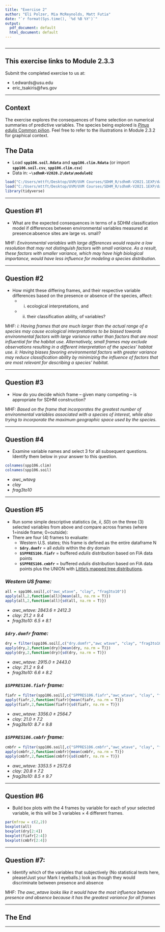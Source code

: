 ```yaml
---
title: "Exercise 2"
author: "Eli Polzer, Mia McReynolds, Matt Futia"
date: "`r format(Sys.time(), '%d %B %Y')`"
output:
  pdf_document: default
  html_document: default
---
```



```r

```

---

## This exercise links to Module 2.3.3

Submit the completed exercise to us at:

* t.edwards@usu.edu 
* eric_tsakiris@fws.gov 

---

## Context

The exercise explores the consequences of frame selection on numerical summaries of predictive variables.  The species being explored is [*Pinus edulis* Common piñon](https://www.conifers.org/pi/Pinus_edulis.php).  Feel free to refer to the illustrations in Module 2.3.2 for graphical context.

## The Data

* Load **`spp106.soil.Rdata`** and **`spp106.clim.Rdata`** (or import **`spp106.soil.csv`**, **`spp106.clim.csv`**)
* Data in: **`~\sdhmR-V2020.2\data\module02`**

```r
load("C:/Users/mttft/Desktop/UVM/UVM Courses/SDHM_R/sdhmR-V2021.1EXP/data/module02/spp106.soil.Rdata")
load("C:/Users/mttft/Desktop/UVM/UVM Courses/SDHM_R/sdhmR-V2021.1EXP/data/module02/spp106.clim.Rdata")
library(tidyverse)
```


---

## Question #1

* What are the expected consequences in terms of a SDHM classification model if differences between environmental variables measured at presence:absence sites are large vs. small?

MHF: *Environmental variables with large differences would require a low resolution that may not distinguish factors with small variance. As a result, these factors with smaller variance, which may have high biological importance, would have less influence for modeling a species distribution.*

---

## Question #2

* How might these differing frames, and their respective variable differences based on the presence or absence of the species, affect: 
  * (i) ecological interpretations, and 
  * (ii) their classification ability, of variables?

MHF: *i: Having frames that are much larger than the actual range of a species may cause ecological interpretations to be biased towards environmental factors with large variance rather than factors that are most influential for the habitat use. Alternatively, small frames may exclude observations resulting in a different interpretation of the species' habitat use.*
*ii: Having biases favoring environmental factors with greater variance may reduce classification ability by minimizing the influence of factors that are most relevant for describing a species' habitat.*

---

## Question #3

* How do you decide which frame -- given many competing -- is appropriate for SDHM construction?

MHF: *Based on the frame that incorporates the greatest number of environmental variables associated with a species of interest, while also trying to incorporate the maximum geographic space used by the species.*

---

## Question #4

* Examine variable names and select 3 for all subsequent questions.  Identify them below in your answer to this question.

```r
colnames(spp106.clim)
colnames(spp106.soil)
```

* *awc_wtavg*
* *clay*
* *frag3to10*

---

## Question #5

* Run some simple descriptive statistics (ie, $\bar{x}$, $SD$) on the three (3) selected variables from above and compare across frames (where 1=inside frame; 0=outside): 
* There are four (4) frames to evaluate:
  * Western U.S. states; this frame is defined as the entire dataframe N
  * **`$dry.domfr`** = all *edulis* within the dry domain
  * **`$SPPRES106.fiafr`** = buffered *edulis* distribution based on FIA data points
  * **`$SPPRES106.cmbfr`** = buffered *edulis* distribution based on FIA data points plus the UNION with [Little’s mapped tree distributions](https://www.fs.fed.us/database/feis/pdfs/Little/aa_SupportingFiles/LittleMaps.html).
  
### *Western US frame:*
```r
all = spp106.soil[,c("awc_wtave", "clay", "frag3to10")]
apply(all,2,function(all){mean(all, na.rm = T)})
apply(all,2,function(all){sd(all, na.rm = T)})
```
* *awc_wtave: 2843.6 $\pm$ 2412.3*
* *clay: 21.2 $\pm$ 9.4*
* *frag3to10: 6.5 $\pm$ 8.1*

### *`$dry.domfr` frame:*
```r
dry = filter(spp106.soil[,c("dry.domfr","awc_wtave", "clay", "frag3to10")], dry.domfr == 1)
apply(dry,2,function(dry){mean(dry, na.rm = T)})
apply(dry,2,function(dry){sd(dry, na.rm = T)})
```
* *awc_wtave: 2915.0 $\pm$ 2443.0*
* *clay: 21.2 $\pm$ 9.4*
* *frag3to10: 6.6 $\pm$ 8.2*

### *`$SPPRES106.fiafr` frame:*
```r
fiafr = filter(spp106.soil[,c("SPPRES106.fiafr","awc_wtave", "clay", "frag3to10")], SPPRES106.fiafr == 1)
apply(fiafr,2,function(fiafr){mean(fiafr, na.rm = T)})
apply(fiafr,2,function(fiafr){sd(fiafr, na.rm = T)})
```
* *awc_wtave: 3356.0 $\pm$ 2564.7*
* *clay: 21.0 $\pm$ 7.2*
* *frag3to10: 8.7 $\pm$ 9.8*

### *`$SPPRES106.cmbfr` frame:*
```r
cmbfr = filter(spp106.soil[,c("SPPRES106.cmbfr","awc_wtave", "clay", "frag3to10")], SPPRES106.cmbfr == 1)
apply(cmbfr,2,function(cmbfr){mean(cmbfr, na.rm = T)})
apply(cmbfr,2,function(cmbfr){sd(cmbfr, na.rm = T)})
```
* *awc_wtave: 3353.5 $\pm$ 2572.6*
* *clay: 20.8 $\pm$ 7.2*
* *frag3to10: 8.5 $\pm$ 9.7*

---
  
## Question #6

* Build box plots with the 4 frames by variable for each of your selected variable, ie this will be 3 variables $\times$ 4 different frames.

```r
par(mfrow = c(2,2))
boxplot(all)
boxplot(dry[2:4])
boxplot(fiafr[2:4])
boxplot(cmbfr[2:4])
```


---

## Question #7: 

* Identify which of the variables that subjectively (No statistical tests here, please!Just your Mark I eyeballs.) look as though they would discriminate between presence and absence

MHF: *The awc_wtave looks like it would have the most influence between presence and absence because it has the greatest variance for all frames*

---

## The End

---